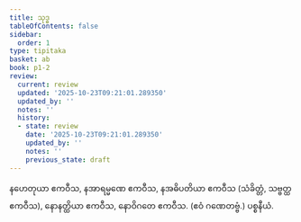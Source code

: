 ```yaml
---
title: သုဒ္ဓ
tableOfContents: false
sidebar:
  order: 1
type: tipitaka
basket: ab
book: p1-2
review:
  current: review
  updated: '2025-10-23T09:21:01.289350'
  updated_by: ''
  notes: ''
  history:
  - state: review
    date: '2025-10-23T09:21:01.289350'
    updated_by: ''
    notes: ''
    previous_state: draft
---
```



<ReviewStatus review={frontmatter.review} showDetails={true} />

<HypothesisAnnotation frontmatter={frontmatter} />

<DynamicBreadcrumb />

<Division number="26" book="p1-2" e="ch" v="37" p="476">

<Paragraph number="2994" book="p1-2">
နဟေတုယာ ဧကဝီသ, နအာရမ္မဏေ ဧကဝီသ, နအဓိပတိယာ ဧကဝီသ (သံခိတ္တံ, သဗ္ဗတ္ထ ဧကဝီသ), နောနတ္ထိယာ ဧကဝီသ, နောဝိဂတေ ဧကဝီသ. (ဧဝံ ဂဏေတဗ္ဗံ.)

</Paragraph>
</Division>

<Paragraph number="2995" type="center" book="p1-2">
ပစ္စနီယံ.
</Paragraph>